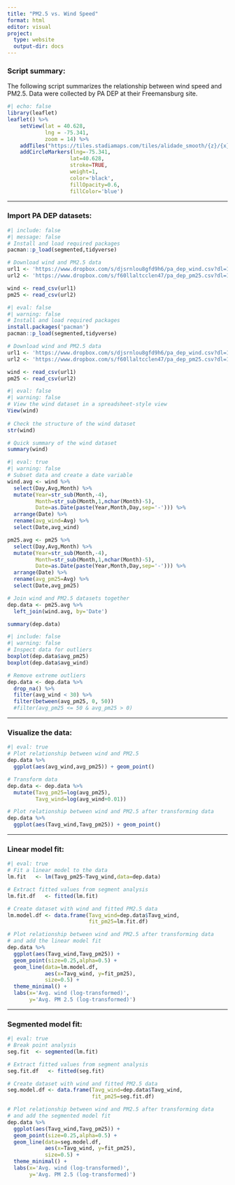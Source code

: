 ```yaml
---
title: "PM2.5 vs. Wind Speed"
format: html
editor: visual
project:
  type: website
  output-dir: docs
---
```


```{=html}
<style>
  pre {
    background-color: lightyellow;
    white-space: pre-wrap;
    line-height: 100%;
  }
</style>
```
### **Script summary:**

The following script summarizes the relationship between wind speed and PM2.5. Data were collected by PA DEP at their Freemansburg site.

```r
#| echo: false
library(leaflet)
leaflet() %>% 
    setView(lat = 40.628,
            lng = -75.341,
            zoom = 14) %>% 
    addTiles("https://tiles.stadiamaps.com/tiles/alidade_smooth/{z}/{x}/{y}{r}.png") %>% 
    addCircleMarkers(lng=-75.341,
                    lat=40.628,
                    stroke=TRUE,
                    weight=1,
                    color='black',
                    fillOpacity=0.6,
                    fillColor='blue')

```

-----

### **Import PA DEP datasets:**

```r
#| include: false
#| message: false
# Install and load required packages
pacman::p_load(segmented,tidyverse)

# Download wind and PM2.5 data
url1 <- 'https://www.dropbox.com/s/djsrnlou8gfd9h6/pa_dep_wind.csv?dl=1'
url2 <- 'https://www.dropbox.com/s/f60llaltcclen47/pa_dep_pm25.csv?dl=1'

wind <- read_csv(url1)
pm25 <- read_csv(url2)
```

```r
#| eval: false
#| warning: false
# Install and load required packages
install.packages('pacman')
pacman::p_load(segmented,tidyverse)

# Download wind and PM2.5 data
url1 <- 'https://www.dropbox.com/s/djsrnlou8gfd9h6/pa_dep_wind.csv?dl=1'
url2 <- 'https://www.dropbox.com/s/f60llaltcclen47/pa_dep_pm25.csv?dl=1'

wind <- read_csv(url1)
pm25 <- read_csv(url2)
```

```r
#| eval: false
#| warning: false
# View the wind dataset in a spreadsheet-style view
View(wind)
     
# Check the structure of the wind dataset
str(wind)

# Quick summary of the wind dataset
summary(wind)
```

```r
#| eval: true
#| warning: false
# Subset data and create a date variable
wind.avg <- wind %>%
  select(Day,Avg,Month) %>%
  mutate(Year=str_sub(Month,-4),
         Month=str_sub(Month,1,nchar(Month)-5),
         Date=as.Date(paste(Year,Month,Day,sep='-'))) %>%
  arrange(Date) %>%
  rename(avg_wind=Avg) %>%
  select(Date,avg_wind)

pm25.avg <- pm25 %>%
  select(Day,Avg,Month) %>%
  mutate(Year=str_sub(Month,-4),
         Month=str_sub(Month,1,nchar(Month)-5),
         Date=as.Date(paste(Year,Month,Day,sep='-'))) %>%
  arrange(Date) %>%
  rename(avg_pm25=Avg) %>% 
  select(Date,avg_pm25)

# Join wind and PM2.5 datasets together
dep.data <- pm25.avg %>%
  left_join(wind.avg, by='Date')

summary(dep.data)
```

```r
#| include: false
#| warning: false
# Inspect data for outliers
boxplot(dep.data$avg_pm25)
boxplot(dep.data$avg_wind)

# Remove extreme outliers
dep.data <- dep.data %>% 
  drop_na() %>% 
  filter(avg_wind < 30) %>%
  filter(between(avg_pm25, 0, 50))
  #filter(avg_pm25 <= 50 & avg_pm25 > 0)
```

-----

### **Visualize the data:**

```r
#| eval: true
# Plot relationship between wind and PM2.5
dep.data %>%
  ggplot(aes(avg_wind,avg_pm25)) + geom_point()

# Transform data
dep.data <- dep.data %>%
  mutate(Tavg_pm25=log(avg_pm25),
         Tavg_wind=log(avg_wind+0.01))

# Plot relationship between wind and PM2.5 after transforming data
dep.data %>%
  ggplot(aes(Tavg_wind,Tavg_pm25)) + geom_point()
```

-----

### **Linear model fit:**

```r
#| eval: true
# Fit a linear model to the data
lm.fit   <- lm(Tavg_pm25~Tavg_wind,data=dep.data)

# Extract fitted values from segment analysis
lm.fit.df   <- fitted(lm.fit)

# Create dataset with wind and fitted PM2.5 data
lm.model.df <- data.frame(Tavg_wind=dep.data$Tavg_wind,
                          fit_pm25=lm.fit.df)

# Plot relationship between wind and PM2.5 after transforming data
# and add the linear model fit
dep.data %>%
  ggplot(aes(Tavg_wind,Tavg_pm25)) +
  geom_point(size=0.25,alpha=0.5) +
  geom_line(data=lm.model.df,
            aes(x=Tavg_wind, y=fit_pm25),
            size=0.5) +
  theme_minimal() +
  labs(x='Avg. wind (log-transformed)',
       y='Avg. PM 2.5 (log-transformed)')
```

-----

### **Segmented model fit:**

```r
#| eval: true
# Break point analysis
seg.fit  <- segmented(lm.fit)

# Extract fitted values from segment analysis
seg.fit.df   <- fitted(seg.fit)

# Create dataset with wind and fitted PM2.5 data
seg.model.df <- data.frame(Tavg_wind=dep.data$Tavg_wind,
                           fit_pm25=seg.fit.df)

# Plot relationship between wind and PM2.5 after transforming data
# and add the segmented model fit
dep.data %>%
  ggplot(aes(Tavg_wind,Tavg_pm25)) +
  geom_point(size=0.25,alpha=0.5) +
  geom_line(data=seg.model.df,
            aes(x=Tavg_wind, y=fit_pm25),
            size=0.5) +
  theme_minimal() +
  labs(x='Avg. wind (log-transformed)',
       y='Avg. PM 2.5 (log-transformed)')
```
